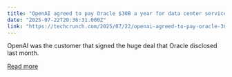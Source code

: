 ```yaml
---
title: "OpenAI agreed to pay Oracle $30B a year for data center services"
date: "2025-07-22T20:36:31.000Z"
link: "https://techcrunch.com/2025/07/22/openai-agreed-to-pay-oracle-30b-a-year-for-data-center-services/"
---
```


OpenAI was the customer that signed the huge deal that Oracle disclosed last month.

[Read more](https://techcrunch.com/2025/07/22/openai-agreed-to-pay-oracle-30b-a-year-for-data-center-services/)
